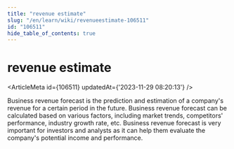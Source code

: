 ```yaml
---
title: "revenue estimate"
slug: "/en/learn/wiki/revenueestimate-106511"
id: "106511"
hide_table_of_contents: true
---
```



# revenue estimate

<ArticleMeta id={106511} updatedAt={'2023-11-29 08:20:13'} />
<div className='border-solid border-b border-t-0 my-4 border-[var(--ifm-color-gray-300)]' />

Business revenue forecast is the prediction and estimation of a company's revenue for a certain period in the future. Business revenue forecast can be calculated based on various factors, including market trends, competitors' performance, industry growth rate, etc. Business revenue forecast is very important for investors and analysts as it can help them evaluate the company's potential income and performance.
